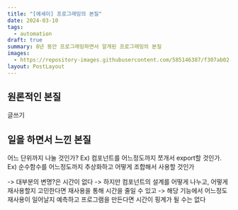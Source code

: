 ```yaml
---
title: "[에세이] 프로그래밍의 본질"
date: 2024-03-10
tags:
  - automation
draft: true
summary: 8년 동안 프로그래밍하면서 알게된 프로그래밍의 본질
images:
  - https://repository-images.githubusercontent.com/585146387/f307ab02-0c46-439b-84e0-319721662dce
layout: PostLayout
---
```


## 원론적인 본질

글쓰기


## 일을 하면서 느낀 본질

어느 단위까지 나눌 것인가?
Ex) 컴포넌트를 어느정도까지 쪼개서 export할 것인가.
Ex) 순수함수를 어느정도까지 추상화하고 어떻게 조합해서 사용할 것인가

-> 대부분의 변명?은 시간이 없다
-> 하지만 컴포넌트의 설계를 어떻게 나누고, 어떻게 재사용할지 고민한다면 재사용을 통해 시간을 줄일 수 있고
-> 해당 기능에서 어느정도 재사용이 일어날지 예측하고 프로그램을 만든다면 시간이 핑계가 될 수는 없다


